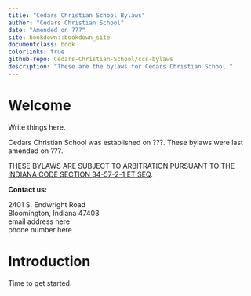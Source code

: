 ```yaml
--- 
title: "Cedars Christian School Bylaws"
author: "Cedars Christian School"
date: "Amended on ???"
site: bookdown::bookdown_site
documentclass: book
colorlinks: true
github-repo: Cedars-Christian-School/ccs-bylaws
description: "These are the bylaws for Cedars Christian School."
---
```


# Welcome {-}

Write things here.

Cedars Christian School was established on ???. These bylaws were last amended on ???.

THESE BYLAWS ARE SUBJECT TO ARBITRATION PURSUANT TO THE [INDIANA CODE SECTION 34-57-2-1 ET SEQ](https://iga.in.gov/legislative/laws/2022/ic/titles/034#34-57-2-1).

**Contact us:**

2401 S. Endwright Road  
Bloomington, Indiana 47403  
email address here  
phone number here  

<!--- End of frontmatter, start of regular page numbering-->
\mainmatter

<!--chapter:end:index.Rmd-->

# Introduction

Time to get started.

<!--chapter:end:00-introduction.Rmd-->

